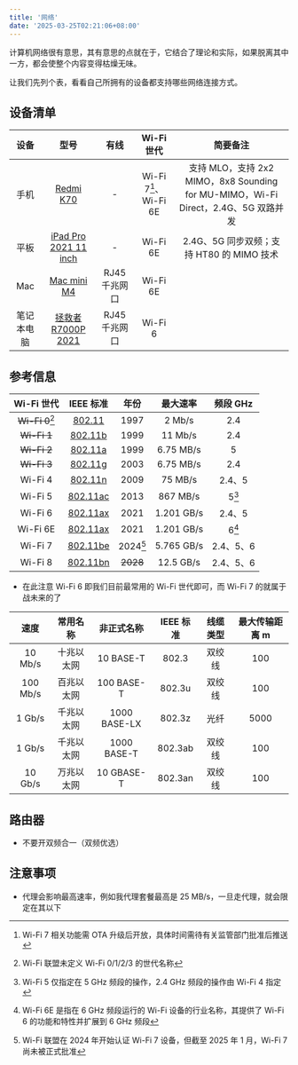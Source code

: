 ```yaml
---
title: '网络'
date: '2025-03-25T02:21:06+08:00'
---
```


计算机网络很有意思，其有意思的点就在于，它结合了理论和实际，如果脱离其中一方，都会使整个内容变得枯燥无味。

让我们先列个表，看看自己所拥有的设备都支持哪些网络连接方式。

## 设备清单

|    设备    |          型号           |     有线      |      Wi-Fi 世代       |                                      简要备注                                      |
| :--------: | :---------------------: | :-----------: | :-------------------: | :--------------------------------------------------------------------------------: |
|    手机    |       [Redmi K70]       |       -       | Wi-Fi 7[^1]、Wi-Fi 6E | 支持 MLO，支持 2x2 MIMO，8x8 Sounding for MU-MIMO，Wi-Fi Direct，2.4G、5G 双路并发 |
|    平板    | [iPad Pro 2021 11 inch] |       -       |       Wi-Fi 6E        |                     2.4G、5G 同步双频；支持 HT80 的 MIMO 技术                      |
|    Mac     |      [Mac mini M4]      | RJ45 千兆网口 |       Wi-Fi 6E        |                                                                                    |
| 笔记本电脑 |  [拯救者 R7000P 2021]   | RJ45 千兆网口 |        Wi-Fi 6        |                                                                                    |

[^1]: Wi-Fi 7 相关功能需 OTA 升级后开放，具体时间需待有关监管部门批准后推送

[Redmi K70]: https://www.mi.com/redmi-k70/specs
[iPad Pro 2021 11 inch]: https://support.apple.com/zh-cn/111897
[Mac mini M4]: https://support.apple.com/zh-cn/121555
[拯救者 R7000P 2021]: https://item.lenovo.com.cn/product/1013207.html

## 参考信息

|   Wi-Fi 世代    | IEEE 标准  |   年份   |  最大速率  | 频段 GHz  |
| :-------------: | :--------: | :------: | :--------: | :-------: |
| ~~Wi-Fi 0~~[^2] |  [802.11]  |   1997   |   2 Mb/s   |    2.4    |
|   ~~Wi-Fi 1~~   | [802.11b]  |   1999   |  11 Mb/s   |    2.4    |
|   ~~Wi-Fi 2~~   | [802.11a]  |   1999   | 6.75 MB/s  |     5     |
|   ~~Wi-Fi 3~~   | [802.11g]  |   2003   | 6.75 MB/s  |    2.4    |
|     Wi-Fi 4     | [802.11n]  |   2009   |  75 MB/s   |  2.4、5   |
|     Wi-Fi 5     | [802.11ac] |   2013   |  867 MB/s  |   5[^3]   |
|     Wi-Fi 6     | [802.11ax] |   2021   | 1.201 GB/s |  2.4、5   |
|    Wi-Fi 6E     | [802.11ax] |   2021   | 1.201 GB/s |   6[^4]   |
|     Wi-Fi 7     | [802.11be] | 2024[^5] | 5.765 GB/s | 2.4、5、6 |
|     Wi-Fi 8     | [802.11bn] | ~~2028~~ | 12.5 GB/s  | 2.4、5、6 |

[^2]: Wi-Fi 联盟未定义 Wi-Fi 0/1/2/3 的世代名称

[^3]: Wi-Fi 5 仅指定在 5 GHz 频段的操作，2.4 GHz 频段的操作由 Wi-Fi 4 指定

[^4]: Wi-Fi 6E 是指在 6 GHz 频段运行的 Wi-Fi 设备的行业名称，其提供了 Wi-Fi 6 的功能和特性并扩展到 6 GHz 频段

[^5]: Wi-Fi 联盟在 2024 年开始认证 Wi-Fi 7 设备，但截至 2025 年 1 月，Wi-Fi 7 尚未被正式批准

[802.11]: https://zh.wikipedia.org/wiki/IEEE_802.11_(%E5%8E%9F%E5%A7%8B%E6%A0%87%E5%87%86)
[802.11b]: https://zh.wikipedia.org/wiki/IEEE_802.11b-1999
[802.11a]: https://zh.wikipedia.org/wiki/IEEE_802.11a-1999
[802.11g]: https://zh.wikipedia.org/wiki/IEEE_802.11g-2003
[802.11n]: https://zh.wikipedia.org/wiki/IEEE_802.11n
[802.11ac]: https://zh.wikipedia.org/wiki/IEEE_802.11ac
[802.11ax]: https://zh.wikipedia.org/wiki/Wi-Fi_6
[802.11be]: https://zh.wikipedia.org/wiki/Wi-Fi_7
[802.11bn]: https://zh.wikipedia.org/wiki/IEEE_802.11bn

- 在此注意 Wi-Fi 6 即我们目前最常用的 Wi-Fi 世代即可，而 Wi-Fi 7 的就属于战未来的了

|   速度   |  常用名称  |  非正式名称  | IEEE 标准 | 线缆类型 | 最大传输距离 m |
| :------: | :--------: | :----------: | :-------: | :------: | :------------: |
| 10 Mb/s  | 十兆以太网 |  10 BASE-T   |   802.3   |  双绞线  |      100       |
| 100 Mb/s | 百兆以太网 |  100 BASE-T  |  802.3u   |  双绞线  |      100       |
|  1 Gb/s  | 千兆以太网 | 1000 BASE-LX |  802.3z   |   光纤   |      5000      |
|  1 Gb/s  | 千兆以太网 | 1000 BASE-T  |  802.3ab  |  双绞线  |      100       |
| 10 Gb/s  | 万兆以太网 |  10 GBASE-T  |  802.3an  |  双绞线  |      100       |

## 路由器

- 不要开双频合一（双频优选）

## 注意事项

- 代理会影响最高速率，例如我代理套餐最高是 25 MB/s，一旦走代理，就会限定在其以下
